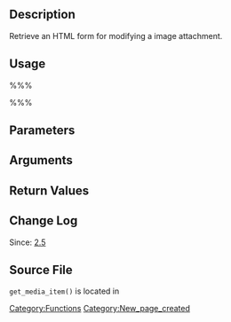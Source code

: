 == Description ==

Retrieve an HTML form for modifying a image attachment.

== Usage ==

%%%<?php get_media_item( $attachment_id, $args ); ?>%%%

== Parameters ==

{{Parameter|$attachment_id|int|Attachment ID for modification.|required}}

{{Parameter|$args|string&#124;array|Optional. Override defaults.|optional|null}}

== Arguments ==

{{Parameter|errors|array|Passed to get_attachment_fields_to_edit() by this function.  Presumably used to change default error messages for default fields|optional|null}}

{{Parameter|send|boolean|Whether to include the submit button html.|optional|the result of conditional logic.  Set to the result of post_type_supports( post->ID, 'editor' ) if the post has an ID.  Or, if the post doesn't have an ID, "true".}}

{{Parameter|delete|boolean|Whether to include delete link html.|optional|true}}

{{Parameter|toggle|boolean|Whether to include toggle link html.|optional|true}}

{{Parameter|show_title|boolean|Whether to include attachment title html.|optional|true}}

== Return Values ==

{{Return||string|HTML form for attachment.}}

== Change Log ==

Since: [[Version 2.5|2.5]]

== Source File ==

<tt>get_media_item()</tt> is located in {{Trac|wp-admin/includes/media.php}}

[[Category:Functions]]

[[Category:New_page_created]]